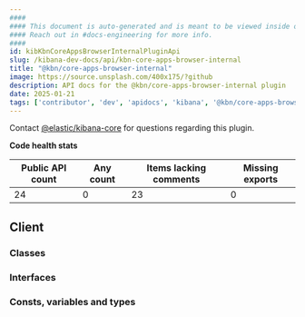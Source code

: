 ```yaml
---
####
#### This document is auto-generated and is meant to be viewed inside our experimental, new docs system.
#### Reach out in #docs-engineering for more info.
####
id: kibKbnCoreAppsBrowserInternalPluginApi
slug: /kibana-dev-docs/api/kbn-core-apps-browser-internal
title: "@kbn/core-apps-browser-internal"
image: https://source.unsplash.com/400x175/?github
description: API docs for the @kbn/core-apps-browser-internal plugin
date: 2025-01-21
tags: ['contributor', 'dev', 'apidocs', 'kibana', '@kbn/core-apps-browser-internal']
---
```




Contact [@elastic/kibana-core](https://github.com/orgs/elastic/teams/kibana-core) for questions regarding this plugin.

**Code health stats**

| Public API count  | Any count | Items lacking comments | Missing exports |
|-------------------|-----------|------------------------|-----------------|
| 24 | 0 | 23 | 0 |

## Client

### Classes
<DocDefinitionList data={kbnCoreAppsBrowserInternalObj.client.classes}/>

### Interfaces
<DocDefinitionList data={kbnCoreAppsBrowserInternalObj.client.interfaces}/>

### Consts, variables and types
<DocDefinitionList data={kbnCoreAppsBrowserInternalObj.client.misc}/>

